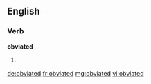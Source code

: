 ==English==

===Verb===
'''obviated'''

# {{past of|obviate}}

[[de:obviated]]
[[fr:obviated]]
[[mg:obviated]]
[[vi:obviated]]